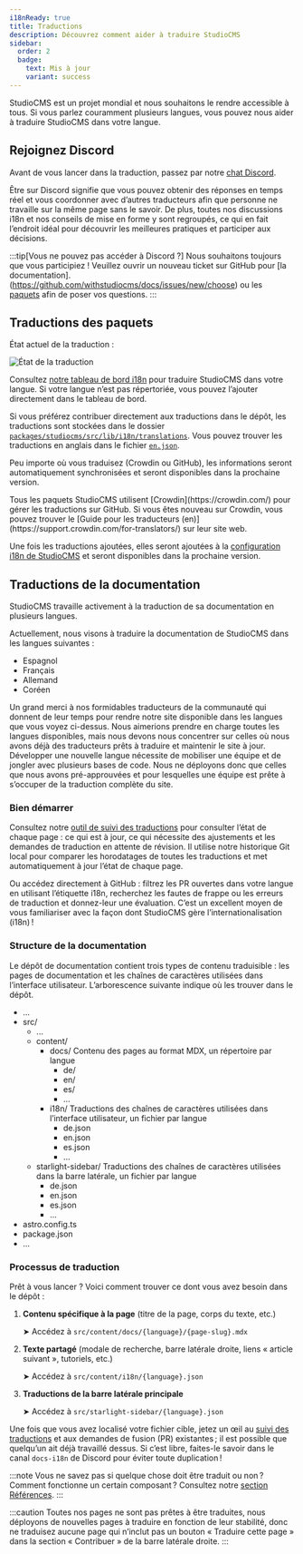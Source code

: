```yaml
---
i18nReady: true
title: Traductions
description: Découvrez comment aider à traduire StudioCMS
sidebar:
  order: 2
  badge:
    text: Mis à jour
    variant: success
---
```



StudioCMS est un projet mondial et nous souhaitons le rendre accessible à tous. Si vous parlez couramment plusieurs langues, vous pouvez nous aider à traduire StudioCMS dans votre langue.

## Rejoignez Discord

Avant de vous lancer dans la traduction, passez par notre [chat Discord](https://chat.studiocms.dev).

Être sur Discord signifie que vous pouvez obtenir des réponses en temps réel et vous coordonner avec d’autres traducteurs afin que personne ne travaille sur la même page sans le savoir. De plus, toutes nos discussions i18n et nos conseils de mise en forme y sont regroupés, ce qui en fait l’endroit idéal pour découvrir les meilleures pratiques et participer aux décisions.

:::tip[Vous ne pouvez pas accéder à Discord ?]
Nous souhaitons toujours que vous participiez ! Veuillez ouvrir un nouveau ticket sur GitHub pour [la documentation].(https://github.com/withstudiocms/docs/issues/new/choose) ou les [paquets](https://github.com/withstudiocms/studiocms/issues/new/choose) afin de poser vos questions.
:::

## Traductions des paquets

État actuel de la traduction :

<img src="https://badges.awesome-crowdin.com/translation-16993424-776180-update.png" alt="État de la traduction" />

Consultez [notre tableau de bord i18n](https://i18n.studiocms.dev) pour traduire StudioCMS dans votre langue. Si votre langue n’est pas répertoriée, vous pouvez l’ajouter directement dans le tableau de bord.

Si vous préférez contribuer directement aux traductions dans le dépôt, les traductions sont stockées dans le dossier [`packages/studiocms/src/lib/i18n/translations`](https://github.com/withstudiocms/studiocms/tree/main/packages/studiocms/src/lib/i18n/translations/). Vous pouvez trouver les traductions en anglais dans le fichier [`en.json`](https://github.com/withstudiocms/studiocms/blob/main/packages/studiocms/src/lib/i18n/translations/en.json).

Peu importe où vous traduisez (Crowdin ou GitHub), les informations seront automatiquement synchronisées et seront disponibles dans la prochaine version.

<ReadMore>
Tous les paquets StudioCMS utilisent [Crowdin](https://crowdin.com/) pour gérer les traductions sur GitHub. Si vous êtes nouveau sur Crowdin, vous pouvez trouver le [Guide pour les traducteurs (en)](https://support.crowdin.com/for-translators/) sur leur site web.
</ReadMore>

Une fois les traductions ajoutées, elles seront ajoutées à la [configuration i18n de StudioCMS](https://github.com/withstudiocms/studiocms/blob/main/packages/studiocms/src/lib/i18n/index.ts#L8) et seront disponibles dans la prochaine version.

## Traductions de la documentation

StudioCMS travaille activement à la traduction de sa documentation en plusieurs langues.

Actuellement, nous visons à traduire la documentation de StudioCMS dans les langues suivantes :

- Espagnol
- Français
- Allemand
- Coréen

Un grand merci à nos formidables traducteurs de la communauté qui donnent de leur temps pour rendre notre site disponible dans les langues que vous voyez ci-dessus. Nous aimerions prendre en charge toutes les langues disponibles, mais nous devons nous concentrer sur celles où nous avons déjà des traducteurs prêts à traduire et maintenir le site à jour. Développer une nouvelle langue nécessite de mobiliser une équipe et de jongler avec plusieurs bases de code. Nous ne déployons donc que celles que nous avons pré-approuvées et pour lesquelles une équipe est prête à s’occuper de la traduction complète du site.

### Bien démarrer

Consultez notre [outil de suivi des traductions](https://i18n.docs.studiocms.dev) pour consulter l’état de chaque page : ce qui est à jour, ce qui nécessite des ajustements et les demandes de traduction en attente de révision. Il utilise notre historique Git local pour comparer les horodatages de toutes les traductions et met automatiquement à jour l’état de chaque page.

Ou accédez directement à GitHub : filtrez les PR ouvertes dans votre langue en utilisant l’étiquette i18n, recherchez les fautes de frappe ou les erreurs de traduction et donnez-leur une évaluation. C’est un excellent moyen de vous familiariser avec la façon dont StudioCMS gère l’internationalisation (i18n) !

### Structure de la documentation

Le dépôt de documentation contient trois types de contenu traduisible : les pages de documentation et les chaînes de caractères utilisées dans l’interface utilisateur. L’arborescence suivante indique où les trouver dans le dépôt.

<FileTree>

- ...
- src/
  - ...
  - content/
    - docs/ Contenu des pages au format MDX, un répertoire par langue
      - de/
      - en/
      - es/
      - ...
    - i18n/ Traductions des chaînes de caractères utilisées dans l’interface utilisateur, un fichier par langue
      - de.json
      - en.json
      - es.json
      - ...
  - starlight-sidebar/ Traductions des chaînes de caractères utilisées dans la barre latérale, un fichier par langue
    - de.json
    - en.json
    - es.json
    - ...
- astro.config.ts
- package.json
- ...

</FileTree>

### Processus de traduction

Prêt à vous lancer ? Voici comment trouver ce dont vous avez besoin dans le dépôt :

1. **Contenu spécifique à la page** (titre de la page, corps du texte, etc.)

   ➤ Accédez à `src/content/docs/{language}/{page-slug}.mdx`

2. **Texte partagé** (modale de recherche, barre latérale droite, liens « article suivant », tutoriels, etc.)

   ➤ Accédez à `src/content/i18n/{language}.json`

3. **Traductions de la barre latérale principale**

   ➤ Accédez à `src/starlight-sidebar/{language}.json`


Une fois que vous avez localisé votre fichier cible, jetez un œil au [suivi des traductions](https://i18n.docs.studiocms.dev/) et aux demandes de fusion (PR) existantes ; il est possible que quelqu’un ait déjà travaillé dessus. Si c’est libre, faites-le savoir dans le canal `docs-i18n` de Discord pour éviter toute duplication !

:::note
Vous ne savez pas si quelque chose doit être traduit ou non ? Comment fonctionne un certain composant ? Consultez notre [section Références](/fr/config-reference/).
:::

:::caution
Toutes nos pages ne sont pas prêtes à être traduites, nous déployons de nouvelles pages à traduire en fonction de leur stabilité, donc ne traduisez aucune page qui n’inclut pas un bouton « Traduire cette page » dans la section « Contribuer » de la barre latérale droite.
:::
